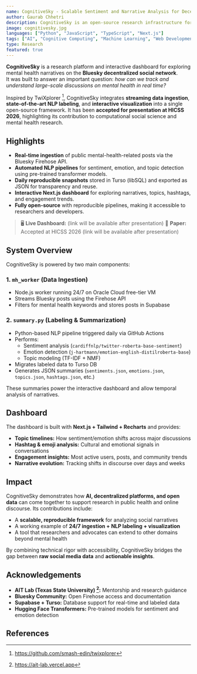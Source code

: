 ```yaml
---
name: CognitiveSky - Scalable Sentiment and Narrative Analysis for Decentralized Social Media
author: Gaurab Chhetri
description: CognitiveSky is an open-source research infrastructure for analyzing mental health narratives on Bluesky, combining real-time ingestion, NLP pipelines, and an interactive Next.js dashboard. Accepted for presentation at HICSS 2026. The project will be made available under the MIT License after the presentation at the conference.
image: cognitivesky.jpg
languages: ["Python", "JavaScript", "TypeScript", "Next.js"]
tags: ["AI", "Cognitive Computing", "Machine Learning", "Web Development"]
type: Research
featured: true
---
```


**CognitiveSky** is a research platform and interactive dashboard for exploring mental health narratives on the **Bluesky decentralized social network**.  
It was built to answer an important question: *how can we track and understand large-scale discussions on mental health in real time?*

Inspired by TwiXplorer [^1], CognitiveSky integrates **streaming data ingestion**, **state-of-the-art NLP labeling**, and **interactive visualization** into a single open-source framework. It has been **accepted for presentation at HICSS 2026**, highlighting its contribution to computational social science and mental health research.

## Highlights

- **Real-time ingestion** of public mental-health-related posts via the Bluesky Firehose API.  
- **Automated NLP pipelines** for sentiment, emotion, and topic detection using pre-trained transformer models.  
- **Daily reproducible snapshots** stored in Turso (libSQL) and exported as JSON for transparency and reuse.  
- **Interactive Next.js dashboard** for exploring narratives, topics, hashtags, and engagement trends.  
- **Fully open-source** with reproducible pipelines, making it accessible to researchers and developers.  

> 🖥️ **Live Dashboard:** (link will be available after presentation)
> 📑 **Paper:** Accepted at HICSS 2026 (link will be available after presentation)

## System Overview

CognitiveSky is powered by two main components:

### 1. **`mh_worker` (Data Ingestion)**  
- Node.js worker running 24/7 on Oracle Cloud free-tier VM  
- Streams Bluesky posts using the Firehose API  
- Filters for mental health keywords and stores posts in Supabase  

### 2. **`summary.py` (Labeling & Summarization)**  
- Python-based NLP pipeline triggered daily via GitHub Actions  
- Performs:
  - Sentiment analysis (`cardiffnlp/twitter-roberta-base-sentiment`)  
  - Emotion detection (`j-hartmann/emotion-english-distilroberta-base`)  
  - Topic modeling (TF-IDF + NMF)  
- Migrates labeled data to Turso DB  
- Generates JSON summaries (`sentiments.json`, `emotions.json`, `topics.json`, `hashtags.json`, etc.)  

These summaries power the interactive dashboard and allow temporal analysis of narratives.

## Dashboard

The dashboard is built with **Next.js + Tailwind + Recharts** and provides:  
- **Topic timelines:** How sentiment/emotion shifts across major discussions  
- **Hashtag & emoji analysis:** Cultural and emotional signals in conversations  
- **Engagement insights:** Most active users, posts, and community trends  
- **Narrative evolution:** Tracking shifts in discourse over days and weeks  

## Impact

CognitiveSky demonstrates how **AI, decentralized platforms, and open data** can come together to support research in public health and online discourse. Its contributions include:  

- A **scalable, reproducible framework** for analyzing social narratives  
- A working example of **24/7 ingestion + NLP labeling + visualization**  
- A tool that researchers and advocates can extend to other domains beyond mental health  

By combining technical rigor with accessibility, CognitiveSky bridges the gap between **raw social media data** and **actionable insights**.

## Acknowledgements  

- **AIT Lab (Texas State University) [^2]:** Mentorship and research guidance  
- **Bluesky Community:** Open Firehose access and documentation  
- **Supabase + Turso:** Database support for real-time and labeled data  
- **Hugging Face Transformers:** Pre-trained models for sentiment and emotion detection  

## References
[^1]: https://github.com/smash-edin/twixplorer
[^2]: https://ait-lab.vercel.app